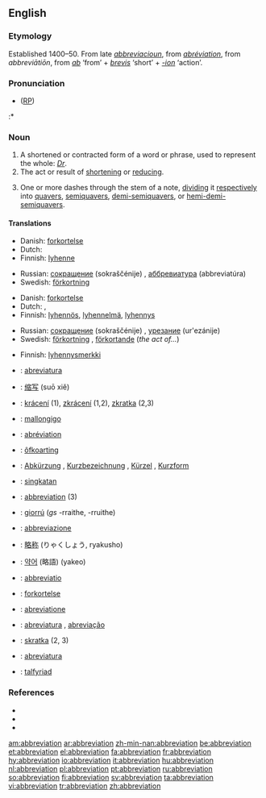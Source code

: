 {{wikisource1911Enc|Abbreviation}}
{{wikipedia}}
{{selfref|For abbreviations in Wiktionary, see [[:Category:Abbreviations]]}}
==English==

===Etymology===
Established 1400–50. From late {{ME.}} ''[[abbreviacioun]]'', from {{MF.}} ''[[abréviation]]'', from {{LL.}} ''abbreviātiōn'', from ''[[ab]]'' ‘from’ + ''[[brevis]]'' ‘short’ + ''[[-ion]]'' ‘action’.

===Pronunciation===
* ([[RP]]) {{IPA|/əˌbriːviˈeɪʃn/}}
:* {{Rhymes|eɪʃǝn}}

===Noun===
{{en-noun}}

# A shortened or contracted form of a word or phrase, used to represent the whole: ''[[Dr]]''.
# The act or result of [[shorten|shortening]] or [[reduce|reducing]].
# {{music}} One or more dashes through the stem of a note, [[dividing]] it [[respectively]] into [[quavers]], [[semiquavers]], [[demi-semiquavers]], or [[hemi-demi-semiquavers]].

====Translations====
{{trans-top|shortened or contracted form of a word or phrase}}
*Danish: [[forkortelse#Danish|forkortelse]] {{c}}
*Dutch: {{t|nl|afkorting}} {{f}}
*Finnish: [[lyhenne]]
{{trans-mid}}
*Russian: [[сокрaщение]] (sokraščénije) {{n}}, [[аббревиатура]] (abbreviatúra) {{f}}
*Swedish: [[förkortning]] {{c}}
{{trans-bottom}}

{{trans-top|act or result of shortening or reducing}}
*Danish: [[forkortelse#Danish|forkortelse]] {{c}}
*Dutch: {{t|nl|afkorting}} {{f}}, {{t|nl|verkorting}} {{f}}
*Finnish: [[lyhennös]], [[lyhennelmä]], [[lyhennys]]
{{trans-mid}}
*Russian: [[сокрaщение]] (sokraščénije) {{n}}, [[урезание]] (ur'ezánije) {{n}}
*Swedish: [[förkortning]] {{c}}, [[förkortande]] {{n}} (''the act of...'')
{{trans-bottom}}

{{trans-top|music: one or more dashes through the stem of a note}}
*Finnish: [[lyhennysmerkki]]
{{trans-mid}}
{{trans-bottom}}

{{checktrans}}
{{trans-top|Translations to be checked}}
*{{ttbc|Catalan}}: [[abreviatura#Catalan|abreviatura]] {{f}}
*{{ttbc|Chinese}}: [[缩写]] (suō xiě)
*{{ttbc|Czech}}: [[krácení]] {{n}} (1), [[zkrácení]] {{n}} (1,2), [[zkratka]] {{f}} (2,3)
*{{ttbc|Esperanto}}: [[mallongigo]]
*{{ttbc|French}}: [[abréviation]] {{f}}
*{{ttbc|Frisian}}: [[ôfkoarting]]
*{{ttbc|German}}: [[Abkürzung]] {{f}}, [[Kurzbezeichnung]] {{f}}, [[Kürzel]] {{n}}, [[Kurzform]] {{f}}
*{{ttbc|Indonesian}}: [[singkat]]an
*{{ttbc|Interlingua}}: [[#Interlingua|abbreviation]] (3)
*{{ttbc|Irish}}: [[giorrú]] {{m}} (''gs'' -rraithe, {{p}} -rruithe)
*{{ttbc|Italian}}: [[abbreviazione]]
*{{ttbc|Japanese}}: [[略称]] (りゃくしょう, ryakusho)
{{trans-mid}}
*{{ttbc|Korean}}: [[약어]] (略語) (yakeo)
*{{ttbc|Latin}}: [[abbreviatio]]
*{{ttbc|Norwegian}}: [[forkortelse#Norwegian|forkortelse]]
*{{ttbc|Novial}}: [[abreviatione]]
*{{ttbc|Portuguese}}: [[abreviatura#Portuguese|abreviatura]] {{f}}, [[abreviação]] {{f}}
*{{ttbc|Slovak}}: [[skratka]] {{f}} (2, 3)
*{{ttbc|Spanish}}: [[abreviatura#Spanish|abreviatura]] {{f}}
*{{ttbc|Welsh}}: [[talfyriad]] {{m}}
{{trans-bottom}}

===References===
* {{R:American Heritage 2000|abbreviation}}
* {{R:Dictionary.com|abbreviation}}
* {{R:WordNet 2003|abbreviation}}

[[am:abbreviation]]
[[ar:abbreviation]]
[[zh-min-nan:abbreviation]]
[[be:abbreviation]]
[[et:abbreviation]]
[[el:abbreviation]]
[[fa:abbreviation]]
[[fr:abbreviation]]
[[hy:abbreviation]]
[[io:abbreviation]]
[[it:abbreviation]]
[[hu:abbreviation]]
[[nl:abbreviation]]
[[pl:abbreviation]]
[[pt:abbreviation]]
[[ru:abbreviation]]
[[so:abbreviation]]
[[fi:abbreviation]]
[[sv:abbreviation]]
[[ta:abbreviation]]
[[vi:abbreviation]]
[[tr:abbreviation]]
[[zh:abbreviation]]